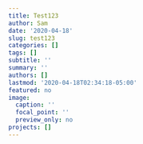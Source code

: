 ```yaml
---
title: Test123
author: Sam
date: '2020-04-18'
slug: test123
categories: []
tags: []
subtitle: ''
summary: ''
authors: []
lastmod: '2020-04-18T02:34:18-05:00'
featured: no
image:
  caption: ''
  focal_point: ''
  preview_only: no
projects: []
---
```

